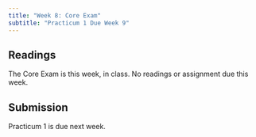 ```yaml
---
title: "Week 8: Core Exam"
subtitle: "Practicum 1 Due Week 9"
---
```


## Readings
The Core Exam is this week, in class. No readings or assignment due this week.

## Submission
Practicum 1 is due next week.